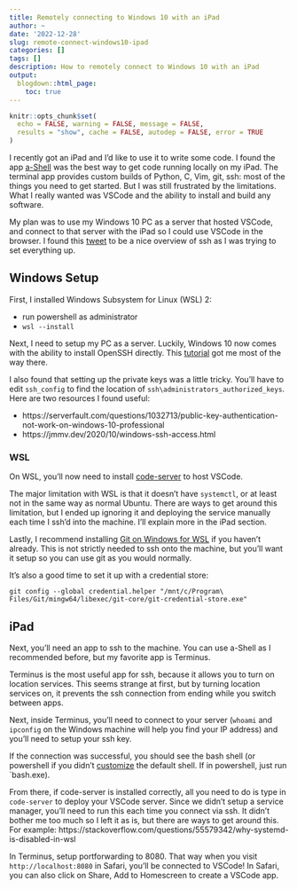 ```yaml
---
title: Remotely connecting to Windows 10 with an iPad
author: ~
date: '2022-12-28'
slug: remote-connect-windows10-ipad
categories: []
tags: []
description: How to remotely connect to Windows 10 with an iPad
output:
  blogdown::html_page:
    toc: true
---
```


```r
knitr::opts_chunk$set(
  echo = FALSE, warning = FALSE, message = FALSE,
  results = "show", cache = FALSE, autodep = FALSE, error = TRUE
)
```

I recently got an iPad and I'd like to use it to write some code.
I found the app [a-Shell](https://github.com/holzschu/a-shell) 
was the best way to get code running locally on my iPad. The terminal
app provides custom builds of Python, C, Vim, git, ssh: most of the things
you need to get started. But I was still frustrated by the limitations.
What I really wanted was VSCode and the ability to install and build 
any software.

My plan was to use my Windows 10 PC as a server that hosted VSCode, and 
connect to that server with the iPad so I could use VSCode in the browser.
I found this [tweet](https://twitter.com/iximiuz/status/1587451857143828481?s=20&t=dmvAeCnrovMO2NrpyI3WLg)
to be a nice overview of ssh as I was trying to set 
everything up.

## Windows Setup

First, I installed Windows Subsystem for Linux (WSL) 2:

* run powershell as administrator
* `wsl --install`

Next, I need to setup my PC as a server. Luckily, Windows 10 now comes
with the ability to install OpenSSH directly. This 
[tutorial](https://www.hanselman.com/blog/how-to-ssh-into-a-windows-10-machine-from-linux-or-windows-or-anywhere) got me most of the way there.

I also found that setting up the private keys was a little tricky. 
You'll have to edit `ssh_config` to find the location of
`ssh\administrators_authorized_keys`. 
Here are two resources I found useful:

* https://serverfault.com/questions/1032713/public-key-authentication-not-work-on-windows-10-professional
* https://jmmv.dev/2020/10/windows-ssh-access.html

### WSL
On WSL, you'll now need to install [code-server](https://coder.com/docs/code-server/latest/install#installsh)
to host VSCode. 

The major limitation with WSL is that it doesn't have `systemctl`, or at least
not in the same way as normal Ubuntu. There are ways to get around
this limitation, but I ended up ignoring it and deploying
the service manually each time I ssh'd into the machine. I'll
explain more in the iPad section.

Lastly, I recommend installing 
[Git on Windows for WSL](https://learn.microsoft.com/en-us/windows/wsl/tutorials/wsl-git) if you haven't already.
This is not strictly needed to ssh onto the machine, but you'll
want it setup so you can use git as you would normally. 

It's also a good time to set it up with a credential store:
```
git config --global credential.helper "/mnt/c/Program\ Files/Git/mingw64/libexec/git-core/git-credential-store.exe"
```

## iPad

Next, you'll need an app to ssh to the machine. You can use a-Shell
as I recommended before, but my favorite app is Terminus.

Terminus is the most useful app for ssh, because it allows you to turn
on location services. This seems strange at first, but by 
turning location services on, it prevents the ssh connection from ending
while you switch between apps. 

Next, inside Terminus, you'll need to connect to your server 
(`whoami` and `ipconfig` on the Windows machine will help you find
your IP address) and you'll need to setup your ssh key.

If the connection was successful, you should see the bash shell
(or powershell if you didn't [customize](https://www.hanselman.com/blog/how-to-ssh-into-a-windows-10-machine-from-linux-or-windows-or-anywhere) the default shell. If in powershell,
just run `bash.exe).

From there, if code-server is installed correctly, all you need to do is type in `code-server` to deploy your VSCode server. Since we didn't
setup a service manager, you'll need to run this each time you connect
via ssh. It didn't bother me too much so I left it as is, but there 
are ways to get around this. For example: https://stackoverflow.com/questions/55579342/why-systemd-is-disabled-in-wsl

In Terminus, setup portforwarding to 8080. That way when you visit `http://localhost:8080` in Safari, you'll be connected to VSCode!
In Safari, you can also click on Share, Add to Homescreen to create a
VSCode app.